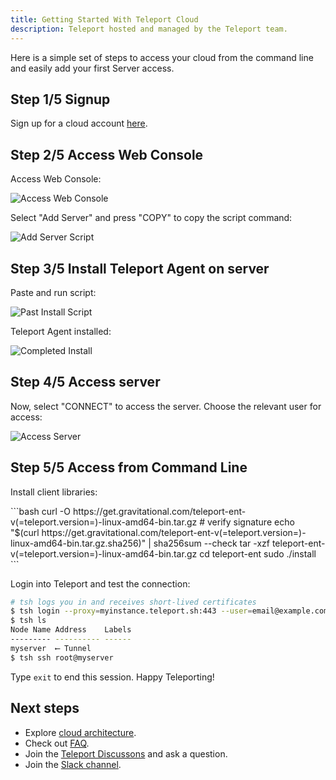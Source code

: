 ```yaml
---
title: Getting Started With Teleport Cloud
description: Teleport hosted and managed by the Teleport team.
---
```


Here is a simple set of steps to access your cloud from the command line and easily add your first Server access.

## Step 1/5 Signup

Sign up for a cloud account [here](https://goteleport.com/get-started/).

## Step 2/5 Access Web Console

Access Web Console:

![Access Web Console](../../img/cloud/homepage-1.png)

Select "Add Server" and press "COPY" to copy the script command:

![Add Server Script](../../img/cloud/addserver-2.png)

## Step 3/5 Install Teleport Agent on server

Paste and run script:

![Past Install Script](../../img/cloud/runscript-3.png)

Teleport Agent installed:

![Completed Install](../../img/cloud/completed-script-4.png)

## Step 4/5 Access server

Now, select "CONNECT" to access the server. Choose the relevant user for access:

![Access Server](../../img/cloud/online-session-5.png)

## Step 5/5 Access from Command Line

Install client libraries:

<Tabs>
  <TabItem label="Linux">
    ```bash
    curl -O https://get.gravitational.com/teleport-ent-v(=teleport.version=)-linux-amd64-bin.tar.gz
    # verify signature 
    echo "$(curl  https://get.gravitational.com/teleport-ent-v(=teleport.version=)-linux-amd64-bin.tar.gz.sha256)" | sha256sum --check 
    tar -xzf teleport-ent-v(=teleport.version=)-linux-amd64-bin.tar.gz
    cd teleport-ent
    sudo ./install
    ```
  </TabItem>
</Tabs>

Login into Teleport and test the connection:

```bash
# tsh logs you in and receives short-lived certificates
$ tsh login --proxy=myinstance.teleport.sh:443 --user=email@example.com
$ tsh ls
Node Name Address    Labels 
--------- ---------- ------ 
myserver  ⟵ Tunnel     
$ tsh ssh root@myserver
```

Type `exit` to end this session.  Happy Teleporting!

## Next steps

- Explore [cloud architecture](./architecture.mdx).
- Check out [FAQ](./faq.mdx).
- Join the [Teleport Discussons](https://github.com/gravitational/teleport/discussions) and ask a question.
- Join the [Slack channel](https://goteleport.com/slack).
